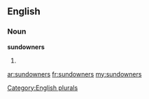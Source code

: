 ==English==

===Noun===
'''sundowners'''

# {{plural of|[[sundowner]]}}

[[Category:English plurals]]

[[ar:sundowners]]
[[fr:sundowners]]
[[my:sundowners]]